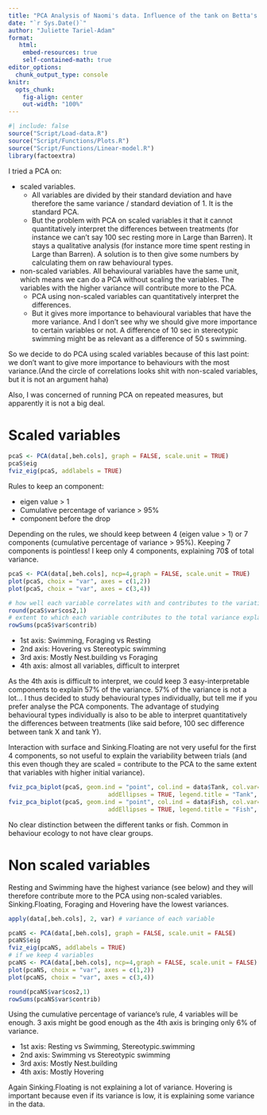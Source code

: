 ```yaml
---
title: "PCA Analysis of Naomi's data. Influence of the tank on Betta's behaviour."
date: "`r Sys.Date()`"
author: "Juliette Tariel-Adam"
format: 
   html:
    embed-resources: true
    self-contained-math: true
editor_options: 
  chunk_output_type: console
knitr:
  opts_chunk:
    fig-align: center
    out-width: "100%"
---
```



```r
#| include: false
source("Script/Load-data.R")
source("Script/Functions/Plots.R")
source("Script/Functions/Linear-model.R")
library(factoextra)
```

I tried a PCA on:

+ scaled variables.
  * All variables are divided by their standard deviation and have therefore the same variance / standard deviation of 1. It is the standard PCA.
  * But the problem with PCA on scaled variables it that it cannot quantitatively interpret the differences between treatments (for instance we can't say 100 sec resting more in Large than Barren). It stays a qualitative analysis (for instance more time spent resting in Large than Barren). A solution is to then give some numbers by calculating them on raw behavioural types. 
+ non-scaled variables. All behavioural variables have the same unit, which means we can do a PCA without scaling the variables. The variables with the higher variance will contribute more to the PCA. 
  * PCA using non-scaled variables can quantitatively interpret the differences.
  * But it gives more importance to behavioural variables that have the more variance. And I don't see why we should give more importance to certain variables or not. A difference of 10 sec in stereotypic swimming might be as relevant as a difference of 50 s swimming.

So we decide to do PCA using scaled variables because of this last point: we don't want to give more importance to behaviours with the most variance.(And the circle of correlations looks shit with non-scaled variables, but it is not an argument haha)

Also, I was concerned of running PCA on repeated measures, but apparently it is not a big deal.

::: {.panel-tabset}

# Scaled variables

```r
pcaS <- PCA(data[,beh.cols], graph = FALSE, scale.unit = TRUE)
pcaS$eig
fviz_eig(pcaS, addlabels = TRUE)
```

Rules to keep an component:

+ eigen value > 1
+ Cumulative percentage of variance > 95% 
+ component before the drop

Depending on the rules, we should keep between 4 (eigen value > 1) or 7 components (cumulative percentage of variance > 95%). Keeping 7 components is pointless! I keep only 4 components, explaining 70$ of total variance. 

```r
pcaS <- PCA(data[,beh.cols], ncp=4,graph = FALSE, scale.unit = TRUE)
plot(pcaS, choix = "var", axes = c(1,2)) 
plot(pcaS, choix = "var", axes = c(3,4))

# how well each variable correlates with and contributes to the variation explained by each principal component
round(pcaS$var$cos2,1)
# extent to which each variable contributes to the total variance explained by the first 4 components
rowSums(pcaS$var$contrib)
```

+ 1st axis: Swimming, Foraging vs Resting
+ 2nd axis: Hovering vs Stereotypic swimming
+ 3rd axis: Mostly Nest.building vs Foraging
+ 4th axis: almost all variables, difficult to interpret

As the 4th axis is difficult to interpret, we could keep 3 easy-interpretable components to explain 57% of the variance. 57% of the variance is not a lot... I thus decided to study behavioural types individually, but tell me if you prefer analyse the PCA components. The advantage of studying behavioural types individually is also to be able to interpret quantitatively the differences between treatments (like said before, 100 sec difference between tank X and tank Y).

Interaction with surface and Sinking.Floating are not very useful for the first 4 components, so not useful to explain the variability between trials (and this even though they are scaled = contribute to the PCA to the same extent that variables with higher initial variance).

```r
fviz_pca_biplot(pcaS, geom.ind = "point", col.ind = data$Tank, col.var="black",
							addEllipses = TRUE, legend.title = "Tank", palette = viridis(5))
fviz_pca_biplot(pcaS, geom.ind = "point", col.ind = data$Fish, col.var="black",
							addEllipses = TRUE, legend.title = "Fish", palette = viridis(13))
```

No clear distinction between the different tanks or fish. Common in behaviour ecology to not have clear groups.

# Non scaled variables

Resting and Swimming have the highest variance (see below) and they will therefore contribute more to the PCA using non-scaled variables. Sinking.Floating, Foraging and Hovering have the lowest variances.

```r
apply(data[,beh.cols], 2, var) # variance of each variable

pcaNS <- PCA(data[,beh.cols], graph = FALSE, scale.unit = FALSE)
pcaNS$eig
fviz_eig(pcaNS, addlabels = TRUE)
# if we keep 4 variables
pcaNS <- PCA(data[,beh.cols], ncp=4,graph = FALSE, scale.unit = FALSE)
plot(pcaNS, choix = "var", axes = c(1,2))
plot(pcaNS, choix = "var", axes = c(3,4))

round(pcaNS$var$cos2,1)
rowSums(pcaNS$var$contrib)
```

Using the cumulative percentage of variance's  rule, 4 variables will be enough. 3 axis might be good enough as the 4th axis is bringing only 6% of variance.

+ 1st axis: Resting vs Swimming, Stereotypic.swimming
+ 2nd axis: Swimming vs Stereotypic swimming 
+ 3rd axis: Mostly Nest.building 
+ 4th axis: Mostly Hovering

Again Sinking.Floating is not explaining a lot of variance. Hovering is important because even if its variance is low, it is explaining some variance in the data. 

:::